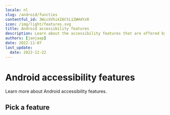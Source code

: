 ```yaml
---
locale: nl
slug: /android/functies
contentful_id: 3WicXVhikI6CtL1ZWHdYxR
icon: /img/light/features.svg
title: Android accessibility features
description: Learn about the accessibility features that are offered by Android.
authors: [janjaap]
date: 2022-11-07
last_update:
  date: 2022-12-22
---
```


# Android accessibility features

Learn more about Android accessibility features.

## Pick a feature

<LinkList title="List of Android accessibility features" isHighlighted={true}>
  <LinkListItem
    url="/nl/docs/android/functies/talkback"
    title="TalkBack: schermlezer voor Android"
    appearance="link"
    label="TalkBack: schermlezer voor Android"
    description="Dit artikel bevat verdiepende informatie over de TalkBack schermlezer voor Android."
    image="/img/light/screenreader.svg"
    alt="Screen Reader icon"
  />
  <LinkListItem
    url="/nl/docs/android/functies/toegang-via-schakelaar"
    title="Toegang via schakelaar voor Android"
    appearance="link"
    label="Toegang via schakelaar voor Android"
    description="Dit artikel bevat verdiepende informatie over het gebruik van 'Toegang via schakelaar' om je Android toestel te bedienen."
    image="/img/light/switchaccess.svg"
    alt="Switch Access icon"
  />
  <LinkListItem
    url="/nl/docs/android/functies/toetsenbordbediening"
    title="Toetsenbordbediening voor Android"
    appearance="link"
    label="Toetsenbordbediening voor Android"
    description="Dit artikel bevat verdiepende informatie over het bedienen van je Android toestel met een toetsenbord."
    image="/img/light/keyboard.svg"
    alt="Keyboard Access icon"
  />
  <LinkListItem
    url="/nl/docs/android/functies/stembediening"
    title="Voice Access: stembediening voor Android"
    appearance="link"
    label="Voice Access: stembediening voor Android"
    description="Dit artikel bevat verdiepende informatie over de stembediening Voice Access voor Android."
    image="/img/light/voiceaccess.svg"
    alt="Voice Control icon"
  />
</LinkList>
